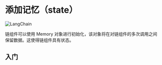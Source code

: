 # 添加记忆（state）

![LangChain](https://pica.zhimg.com/50/v2-56e8bbb52aa271012541c1fe1ceb11a2_r.gif 'LangChain中文网')


链组件可以使用 Memory 对象进行初始化，该对象将在对链组件的多次调用之间保留数据。这使得链组件具有状态。

## 入门


<GetStarted/>

